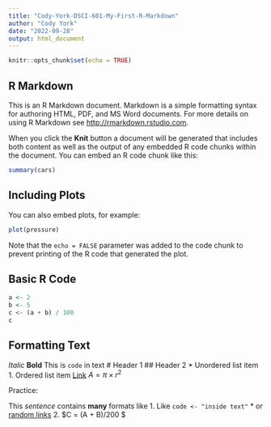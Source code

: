 ```yaml
---
title: "Cody-York-DSCI-601-My-First-R-Markdown"
author: "Cody York"
date: "2022-09-28"
output: html_document
---
```


```r
knitr::opts_chunk$set(echo = TRUE)
```

## R Markdown

This is an R Markdown document. Markdown is a simple formatting syntax for authoring HTML, PDF, and MS Word documents. For more details on using R Markdown see <http://rmarkdown.rstudio.com>.

When you click the **Knit** button a document will be generated that includes both content as well as the output of any embedded R code chunks within the document. You can embed an R code chunk like this:

```r
summary(cars)
```

## Including Plots

You can also embed plots, for example:

```r
plot(pressure)

```

Note that the `echo = FALSE` parameter was added to the code chunk to prevent printing of the R code that generated the plot.

## Basic R Code

```r
a <- 2
b <- 5
c <- (a + b) / 100
c
```

## Formatting Text

*Italic*
**Bold**
This is `code` in text
# Header 1
## Header 2
* Unordered list item
1. Ordered list item
[Link](https://www.google.com)
$A = \pi \times r^{2}$

Practice:

This *sentence* contains **many** formats like
1. Like `code <- "inside text" `
* or [random links](https://www.google.com)
2. $C  = (A + B)/200 $

